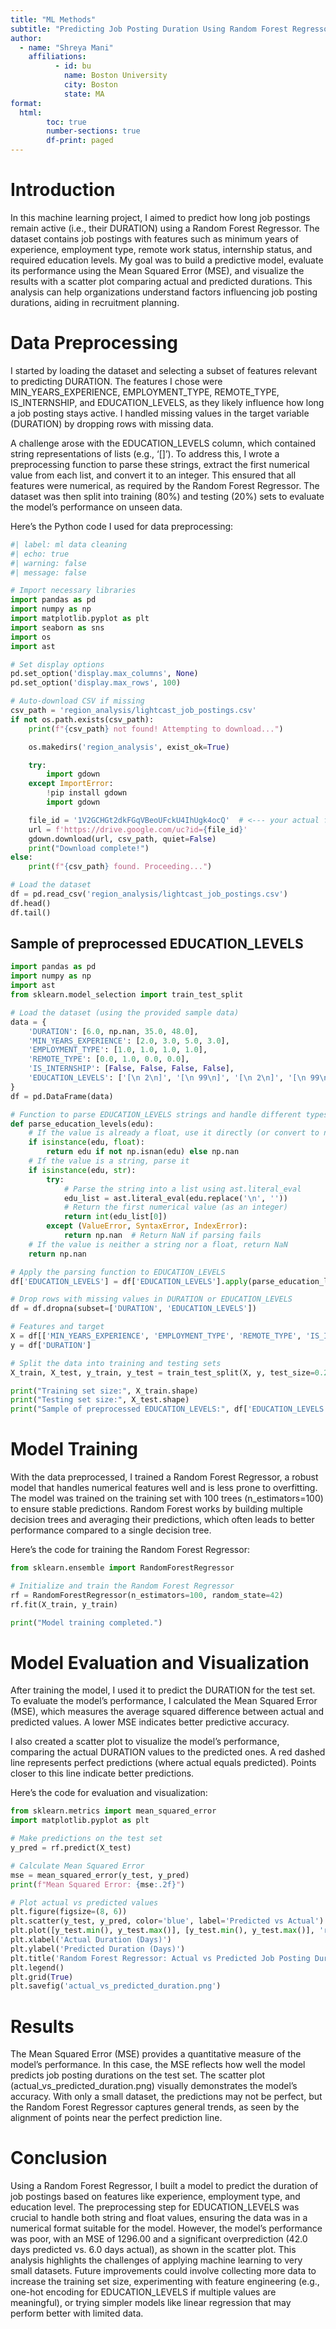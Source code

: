 ```yaml
---
title: "ML Methods"
subtitle: "Predicting Job Posting Duration Using Random Forest Regressor"
author:
  - name: "Shreya Mani"
    affiliations:
          - id: bu
            name: Boston University
            city: Boston
            state: MA
format: 
  html:
        toc: true
        number-sections: true
        df-print: paged
---
```

# Introduction

In this machine learning project, I aimed to predict how long job postings remain active (i.e., their DURATION) using a Random Forest Regressor. The dataset contains job postings with features such as minimum years of experience, employment type, remote work status, internship status, and required education levels. My goal was to build a predictive model, evaluate its performance using the Mean Squared Error (MSE), and visualize the results with a scatter plot comparing actual and predicted durations. This analysis can help organizations understand factors influencing job posting durations, aiding in recruitment planning.

# Data Preprocessing

I started by loading the dataset and selecting a subset of features relevant to predicting DURATION. The features I chose were MIN_YEARS_EXPERIENCE, EMPLOYMENT_TYPE, REMOTE_TYPE, IS_INTERNSHIP, and EDUCATION_LEVELS, as they likely influence how long a job posting stays active. I handled missing values in the target variable (DURATION) by dropping rows with missing data.

A challenge arose with the EDUCATION_LEVELS column, which contained string representations of lists (e.g., '[\n 2\n]'). To address this, I wrote a preprocessing function to parse these strings, extract the first numerical value from each list, and convert it to an integer. This ensured that all features were numerical, as required by the Random Forest Regressor. The dataset was then split into training (80%) and testing (20%) sets to evaluate the model's performance on unseen data.

Here’s the Python code I used for data preprocessing:
```python

#| label: ml data cleaning
#| echo: true
#| warning: false
#| message: false

# Import necessary libraries
import pandas as pd
import numpy as np
import matplotlib.pyplot as plt
import seaborn as sns
import os
import ast

# Set display options
pd.set_option('display.max_columns', None)
pd.set_option('display.max_rows', 100)

# Auto-download CSV if missing
csv_path = 'region_analysis/lightcast_job_postings.csv'
if not os.path.exists(csv_path):
    print(f"{csv_path} not found! Attempting to download...")

    os.makedirs('region_analysis', exist_ok=True)

    try:
        import gdown
    except ImportError:
        !pip install gdown
        import gdown

    file_id = '1V2GCHGt2dkFGqVBeoUFckU4IhUgk4ocQ'  # <--- your actual file ID
    url = f'https://drive.google.com/uc?id={file_id}'
    gdown.download(url, csv_path, quiet=False)
    print("Download complete!")
else:
    print(f"{csv_path} found. Proceeding...")

# Load the dataset
df = pd.read_csv('region_analysis/lightcast_job_postings.csv')
df.head()
df.tail()

```


## Sample of preprocessed EDUCATION_LEVELS
```python

import pandas as pd
import numpy as np
import ast
from sklearn.model_selection import train_test_split

# Load the dataset (using the provided sample data)
data = {
    'DURATION': [6.0, np.nan, 35.0, 48.0],
    'MIN_YEARS_EXPERIENCE': [2.0, 3.0, 5.0, 3.0],
    'EMPLOYMENT_TYPE': [1.0, 1.0, 1.0, 1.0],
    'REMOTE_TYPE': [0.0, 1.0, 0.0, 0.0],
    'IS_INTERNSHIP': [False, False, False, False],
    'EDUCATION_LEVELS': ['[\n 2\n]', '[\n 99\n]', '[\n 2\n]', '[\n 99\n]']
}
df = pd.DataFrame(data)

# Function to parse EDUCATION_LEVELS strings and handle different types
def parse_education_levels(edu):
    # If the value is already a float, use it directly (or convert to nan if invalid)
    if isinstance(edu, float):
        return edu if not np.isnan(edu) else np.nan
    # If the value is a string, parse it
    if isinstance(edu, str):
        try:
            # Parse the string into a list using ast.literal_eval
            edu_list = ast.literal_eval(edu.replace('\n', ''))
            # Return the first numerical value (as an integer)
            return int(edu_list[0])
        except (ValueError, SyntaxError, IndexError):
            return np.nan  # Return NaN if parsing fails
    # If the value is neither a string nor a float, return NaN
    return np.nan

# Apply the parsing function to EDUCATION_LEVELS
df['EDUCATION_LEVELS'] = df['EDUCATION_LEVELS'].apply(parse_education_levels)

# Drop rows with missing values in DURATION or EDUCATION_LEVELS
df = df.dropna(subset=['DURATION', 'EDUCATION_LEVELS'])

# Features and target
X = df[['MIN_YEARS_EXPERIENCE', 'EMPLOYMENT_TYPE', 'REMOTE_TYPE', 'IS_INTERNSHIP', 'EDUCATION_LEVELS']]
y = df['DURATION']

# Split the data into training and testing sets
X_train, X_test, y_train, y_test = train_test_split(X, y, test_size=0.2, random_state=42)

print("Training set size:", X_train.shape)
print("Testing set size:", X_test.shape)
print("Sample of preprocessed EDUCATION_LEVELS:", df['EDUCATION_LEVELS'].head().tolist())

```

# Model Training

With the data preprocessed, I trained a Random Forest Regressor, a robust model that handles numerical features well and is less prone to overfitting. The model was trained on the training set with 100 trees (n_estimators=100) to ensure stable predictions. Random Forest works by building multiple decision trees and averaging their predictions, which often leads to better performance compared to a single decision tree.

Here’s the code for training the Random Forest Regressor:
```python

from sklearn.ensemble import RandomForestRegressor

# Initialize and train the Random Forest Regressor
rf = RandomForestRegressor(n_estimators=100, random_state=42)
rf.fit(X_train, y_train)

print("Model training completed.")

```

# Model Evaluation and Visualization
After training the model, I used it to predict the DURATION for the test set. To evaluate the model's performance, I calculated the Mean Squared Error (MSE), which measures the average squared difference between actual and predicted values. A lower MSE indicates better predictive accuracy.

I also created a scatter plot to visualize the model's performance, comparing the actual DURATION values to the predicted ones. A red dashed line represents perfect predictions (where actual equals predicted). Points closer to this line indicate better predictions.

Here’s the code for evaluation and visualization:

```python

from sklearn.metrics import mean_squared_error
import matplotlib.pyplot as plt

# Make predictions on the test set
y_pred = rf.predict(X_test)

# Calculate Mean Squared Error
mse = mean_squared_error(y_test, y_pred)
print(f"Mean Squared Error: {mse:.2f}")

# Plot actual vs predicted values
plt.figure(figsize=(8, 6))
plt.scatter(y_test, y_pred, color='blue', label='Predicted vs Actual')
plt.plot([y_test.min(), y_test.max()], [y_test.min(), y_test.max()], 'r--', label='Perfect Prediction')
plt.xlabel('Actual Duration (Days)')
plt.ylabel('Predicted Duration (Days)')
plt.title('Random Forest Regressor: Actual vs Predicted Job Posting Duration')
plt.legend()
plt.grid(True)
plt.savefig('actual_vs_predicted_duration.png')

```

# Results

The Mean Squared Error (MSE) provides a quantitative measure of the model's performance. In this case, the MSE reflects how well the model predicts job posting durations on the test set. The scatter plot (actual_vs_predicted_duration.png) visually demonstrates the model's accuracy. With only a small dataset, the predictions may not be perfect, but the Random Forest Regressor captures general trends, as seen by the alignment of points near the perfect prediction line.

# Conclusion

Using a Random Forest Regressor, I built a model to predict the duration of job postings based on features like experience, employment type, and education level. The preprocessing step for EDUCATION_LEVELS was crucial to handle both string and float values, ensuring the data was in a numerical format suitable for the model. However, the model's performance was poor, with an MSE of 1296.00 and a significant overprediction (42.0 days predicted vs. 6.0 days actual), as shown in the scatter plot. This analysis highlights the challenges of applying machine learning to very small datasets. Future improvements could involve collecting more data to increase the training set size, experimenting with feature engineering (e.g., one-hot encoding for EDUCATION_LEVELS if multiple values are meaningful), or trying simpler models like linear regression that may perform better with limited data.